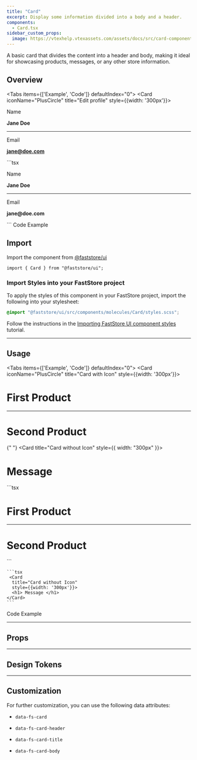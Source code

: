 ```yaml
---
title: "Card"
excerpt: Display some information divided into a body and a header.
components:
  - Card.tsx
sidebar_custom_props:
  image: https://vtexhelp.vtexassets.com/assets/docs/src/card-component___555627b06a9b8f6dfd0056637576dc8d.png
---
```


A basic card that divides the content into a header and body, making it ideal for showcasing products, messages, or any other store information.

## Overview

<Tabs items={['Example', 'Code']} defaultIndex="0">
  <Tab>
  <OverviewSection>
    <Card
      iconName="PlusCircle"
      title="Edit profile"
      style={{width: '300px'}}>
      <div>
        <p>Name</p>
        <p><b>Jane Doe</b></p>
      </div>
      <hr/>
      <div>
        <p>Email</p>
        <p><b>jane@doe.com</b></p>
      </div>
    </Card>
  </OverviewSection>

  </Tab>
    ```tsx
    <Card
        iconName="PlusCircle"
        title="Edit profile"
        style={{width: '300px'}}>
        <div>
          <p>Name</p>
          <p><b>Jane Doe</b></p>
        </div>
        <hr/>
        <div>
          <p>Email</p>
          <p><b>jane@doe.com</b></p>
        </div>
      </Card>
    ```
  <Tab>
  Code Example

  </Tab>
</Tabs>

## Import

Import the component from [@faststore/ui](https://developers.vtex.com/docs/guides/faststore/components-index)

```tsx
import { Card } from "@faststore/ui";
```

### Import Styles into your FastStore project

To apply the styles of this component in your FastStore project, import the following into your stylesheet:

```scss copy
@import "@faststore/ui/src/components/molecules/Card/styles.scss";
```

Follow the instructions in the [Importing FastStore UI component styles](/docs/customizing/importing-styles-to-faststore-ui-components) tutorial.

---

## Usage

<Tabs items={['Example', 'Code']} defaultIndex="0">
  <Tab>
  <OverviewSection>
    <Card
      iconName="PlusCircle"
      title="Card with Icon"
      style={{width: '300px'}}>
      <h1> First Product </h1>
      <hr/>
      <h1> Second Product </h1>
    </Card>
  </OverviewSection>

{" "}
<OverviewSection>
  <Card title="Card without Icon" style={{ width: "300px" }}>
    <h1> Message </h1>
  </Card>
</OverviewSection>

  </Tab>
    ```tsx
    <Card
        iconName="PlusCircle"
        title="Card with Icon"
        style={{width: '300px'}}>
        <h1> First Product </h1>
        <hr/>
        <h1> Second Product </h1>
      </Card>
    ```

    ```tsx
     <Card
      title="Card without Icon"
      style={{width: '300px'}}>
      <h1> Message </h1>
    </Card>
    ```

  <Tab>
  Code Example

  </Tab>
</Tabs>

---

## Props

<ComponentPropsSection component="Card" />

---

## Design Tokens

<TokenTable>
  <TokenRow token="--fs-card-border-radius" value="var(--fs-border-radius)" />
  <TokenRow token="--fs-card-border-width" value="var(--fs-border-width)" />
  <TokenRow
    token="--fs-card-border-color"
    value="var(--fs-border-color-light)"
    isColor
  />
  <TokenDivider />
  <TokenRow token="--fs-card-header-padding" value="var(--fs-spacing-3)" />
  <TokenRow
    token="--fs-card-header-bkg-color"
    value="var(--fs-color-neutral-bkg)"
    isColor
  />
  <TokenRow
    token="--fs-card-header-font-weight"
    value="var(--fs-text-weight-bold)"
  />
  <TokenRow
    token="--fs-card-header-icon-color"
    value="var(--fs-color-main-2)"
    isColor
  />
  <TokenDivider />
  <TokenRow token="--fs-card-body-padding" value="var(--fs-spacing-3)" />
</TokenTable>

---

## Customization

For further customization, you can use the following data attributes:

- `data-fs-card`

- `data-fs-card-header`

- `data-fs-card-title`

- `data-fs-card-body`

